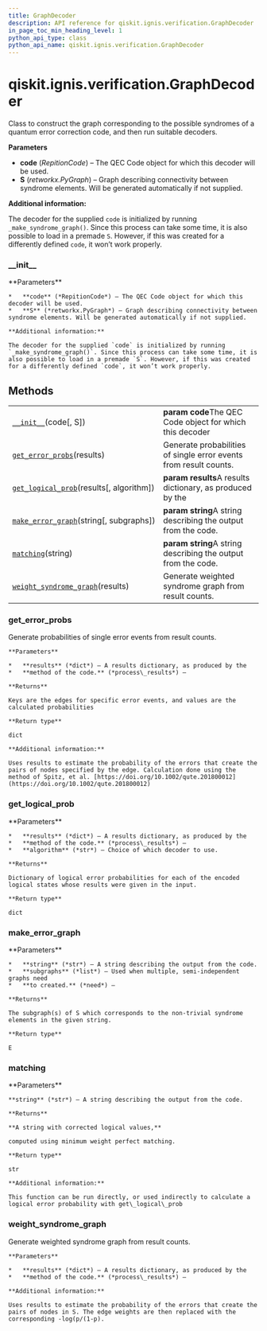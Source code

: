 ```yaml
---
title: GraphDecoder
description: API reference for qiskit.ignis.verification.GraphDecoder
in_page_toc_min_heading_level: 1
python_api_type: class
python_api_name: qiskit.ignis.verification.GraphDecoder
---
```


<span id="qiskit-ignis-verification-graphdecoder" />

# qiskit.ignis.verification.GraphDecoder

<Class id="qiskit.ignis.verification.GraphDecoder" isDedicatedPage={true} github="https://github.com/qiskit-community/qiskit-ignis/tree/stable/0.6/qiskit/ignis/verification/topological_codes/fitters.py" signature="GraphDecoder(code, S=None)" modifiers="class">
  Class to construct the graph corresponding to the possible syndromes of a quantum error correction code, and then run suitable decoders.

  **Parameters**

  *   **code** (*RepitionCode*) – The QEC Code object for which this decoder will be used.
  *   **S** (*retworkx.PyGraph*) – Graph describing connectivity between syndrome elements. Will be generated automatically if not supplied.

  **Additional information:**

  The decoder for the supplied `code` is initialized by running `_make_syndrome_graph()`. Since this process can take some time, it is also possible to load in a premade `S`. However, if this was created for a differently defined `code`, it won’t work properly.

  ### \_\_init\_\_

  <Function id="qiskit.ignis.verification.GraphDecoder.__init__" signature="__init__(code, S=None)">
    **Parameters**

    *   **code** (*RepitionCode*) – The QEC Code object for which this decoder will be used.
    *   **S** (*retworkx.PyGraph*) – Graph describing connectivity between syndrome elements. Will be generated automatically if not supplied.

    **Additional information:**

    The decoder for the supplied `code` is initialized by running `_make_syndrome_graph()`. Since this process can take some time, it is also possible to load in a premade `S`. However, if this was created for a differently defined `code`, it won’t work properly.
  </Function>

  ## Methods

  |                                                                                                                                                                  |                                                                   |
  | ---------------------------------------------------------------------------------------------------------------------------------------------------------------- | ----------------------------------------------------------------- |
  | [`__init__`](#qiskit.ignis.verification.GraphDecoder.__init__ "qiskit.ignis.verification.GraphDecoder.__init__")(code\[, S])                                     | **param code**The QEC Code object for which this decoder          |
  | [`get_error_probs`](#qiskit.ignis.verification.GraphDecoder.get_error_probs "qiskit.ignis.verification.GraphDecoder.get_error_probs")(results)                   | Generate probabilities of single error events from result counts. |
  | [`get_logical_prob`](#qiskit.ignis.verification.GraphDecoder.get_logical_prob "qiskit.ignis.verification.GraphDecoder.get_logical_prob")(results\[, algorithm])  | **param results**A results dictionary, as produced by the         |
  | [`make_error_graph`](#qiskit.ignis.verification.GraphDecoder.make_error_graph "qiskit.ignis.verification.GraphDecoder.make_error_graph")(string\[, subgraphs])   | **param string**A string describing the output from the code.     |
  | [`matching`](#qiskit.ignis.verification.GraphDecoder.matching "qiskit.ignis.verification.GraphDecoder.matching")(string)                                         | **param string**A string describing the output from the code.     |
  | [`weight_syndrome_graph`](#qiskit.ignis.verification.GraphDecoder.weight_syndrome_graph "qiskit.ignis.verification.GraphDecoder.weight_syndrome_graph")(results) | Generate weighted syndrome graph from result counts.              |

  ### get\_error\_probs

  <Function id="qiskit.ignis.verification.GraphDecoder.get_error_probs" signature="get_error_probs(results)">
    Generate probabilities of single error events from result counts.

    **Parameters**

    *   **results** (*dict*) – A results dictionary, as produced by the
    *   **method of the code.** (*process\_results*) –

    **Returns**

    Keys are the edges for specific error events, and values are the calculated probabilities

    **Return type**

    dict

    **Additional information:**

    Uses results to estimate the probability of the errors that create the pairs of nodes specified by the edge. Calculation done using the method of Spitz, et al. [https://doi.org/10.1002/qute.201800012](https://doi.org/10.1002/qute.201800012)
  </Function>

  ### get\_logical\_prob

  <Function id="qiskit.ignis.verification.GraphDecoder.get_logical_prob" signature="get_logical_prob(results, algorithm='matching')">
    **Parameters**

    *   **results** (*dict*) – A results dictionary, as produced by the
    *   **method of the code.** (*process\_results*) –
    *   **algorithm** (*str*) – Choice of which decoder to use.

    **Returns**

    Dictionary of logical error probabilities for each of the encoded logical states whose results were given in the input.

    **Return type**

    dict
  </Function>

  ### make\_error\_graph

  <Function id="qiskit.ignis.verification.GraphDecoder.make_error_graph" signature="make_error_graph(string, subgraphs=None)">
    **Parameters**

    *   **string** (*str*) – A string describing the output from the code.
    *   **subgraphs** (*list*) – Used when multiple, semi-independent graphs need
    *   **to created.** (*need*) –

    **Returns**

    The subgraph(s) of S which corresponds to the non-trivial syndrome elements in the given string.

    **Return type**

    E
  </Function>

  ### matching

  <Function id="qiskit.ignis.verification.GraphDecoder.matching" signature="matching(string)">
    **Parameters**

    **string** (*str*) – A string describing the output from the code.

    **Returns**

    **A string with corrected logical values,**

    computed using minimum weight perfect matching.

    **Return type**

    str

    **Additional information:**

    This function can be run directly, or used indirectly to calculate a logical error probability with get\_logical\_prob
  </Function>

  ### weight\_syndrome\_graph

  <Function id="qiskit.ignis.verification.GraphDecoder.weight_syndrome_graph" signature="weight_syndrome_graph(results)">
    Generate weighted syndrome graph from result counts.

    **Parameters**

    *   **results** (*dict*) – A results dictionary, as produced by the
    *   **method of the code.** (*process\_results*) –

    **Additional information:**

    Uses results to estimate the probability of the errors that create the pairs of nodes in S. The edge weights are then replaced with the corresponding -log(p/(1-p).
  </Function>
</Class>

